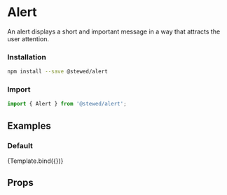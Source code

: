 
<Meta title="Components/Alert" component={Alert} />

# Alert

An alert displays a short and important message in a way that attracts the user attention.

### Installation

```bash
npm install --save @stewed/alert
```

### Import

```js
import { Alert } from '@stewed/alert';
```

## Examples


### Default

<Canvas>
    <Story
        name="Base"
        args={{
            skin: 'danger',
            title: 'Are you absolutely sure?',
            children:
                'This action cannot be undone. This will permanently delete your account and remove your data from our servers.',
        }}
    >
        {Template.bind({})}
    </Story>
</Canvas>

## Props

<ArgsTable of={Alert} />
